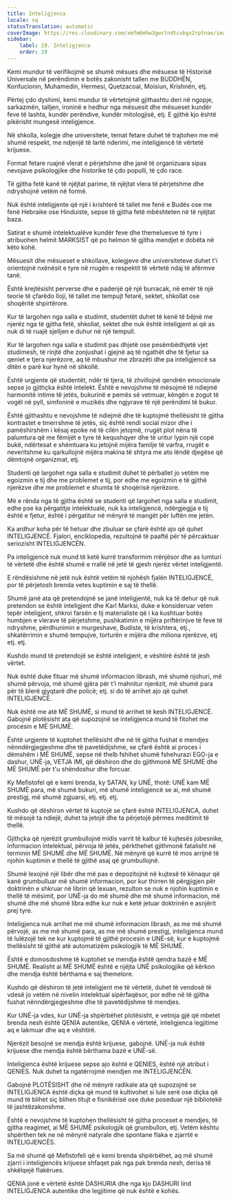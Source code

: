 ```yaml
---
title: Inteligjenca
locale: sq
statusTranslation: automatic
coverImage: https://res.cloudinary.com/xmfm6mhw3gwctndtcubgx2rptnae/image/upload/v1740337243/small_cover_educacion_fundamental_a051170f1c.webp
sidebar:
    label: 19. Inteligjenca
    order: 19
---
```

Kemi mundur të verifikojmë se shumë mësues dhe mësuese të Historisë Universale në perëndimin e botës zakonisht tallen me BUDDHËN, Konfucionin, Muhamedin, Hermesi, Quetzacoal, Moisiun, Krishnën, etj.

Përtej çdo dyshimi, kemi mundur të vërtetojmë gjithashtu deri në ngopje, sarkazmën, talljen, ironinë e hedhur nga mësuesit dhe mësueset kundër feve të lashta, kundër perëndive, kundër mitologjisë, etj. E gjithë kjo është pikërisht mungesë inteligjence.

Në shkolla, kolegje dhe universitete, temat fetare duhet të trajtohen me më shumë respekt, me ndjenjë të lartë nderimi, me inteligjencë të vërtetë krijuese.

Format fetare ruajnë vlerat e përjetshme dhe janë të organizuara sipas nevojave psikologjike dhe historike të çdo populli, të çdo race.

Të gjitha fetë kanë të njëjtat parime, të njëjtat vlera të përjetshme dhe ndryshojnë vetëm në formë.

Nuk është inteligjente që një i krishterë të tallet me fenë e Budës ose me fenë Hebraike ose Hinduiste, sepse të gjitha fetë mbështeten në të njëjtat baza.

Satirat e shumë intelektualëve kundër feve dhe themeluesve të tyre i atribuohen helmit MARKSIST që po helmon të gjitha mendjet e dobëta në këto kohë.

Mësuesit dhe mësueset e shkollave, kolegjeve dhe universiteteve duhet t'i orientojnë nxënësit e tyre në rrugën e respektit të vërtetë ndaj të afërmve tanë.

Është krejtësisht perverse dhe e padenjë që një burracak, në emër të një teorie të çfarëdo lloji, të tallet me tempujt fetarë, sektet, shkollat ose shoqëritë shpirtërore.

Kur të largohen nga salla e studimit, studentët duhet të kenë të bëjnë me njerëz nga të gjitha fetë, shkollat, sektet dhe nuk është inteligjent ai që as nuk di të ruajë sjelljen e duhur në një tempull.

Kur të largohen nga salla e studimit pas dhjetë ose pesëmbëdhjetë vjet studimesh, të rinjtë dhe zonjushat i gjejnë aq të ngathët dhe të fjetur sa qeniet e tjera njerëzore, aq të mbushur me zbrazëti dhe pa inteligjencë sa ditën e parë kur hynë në shkollë.

Është urgjente që studentët, ndër të tjera, të zhvillojnë qendrën emocionale sepse jo gjithçka është intelekt. Është e nevojshme të mësojmë të ndiejmë harmonitë intime të jetës, bukurinë e pemës së vetmuar, këngën e zogut të vogël në pyll, simfoninë e muzikës dhe ngjyrave të një perëndimi të bukur.

Është gjithashtu e nevojshme të ndiejmë dhe të kuptojmë thellësisht të gjitha kontrastet e tmerrshme të jetës, siç është rendi social mizor dhe i pamëshirshëm i kësaj epoke në të cilën jetojmë, rrugët plot nëna të palumtura që me fëmijët e tyre të kequshqyer dhe të uritur lypin një copë bukë, ndërtesat e shëmtuara ku jetojnë mijëra familje të varfra, rrugët e neveritshme ku qarkullojnë mijëra makina të shtyra me ato lëndë djegëse që dëmtojnë organizmat, etj.

Studenti që largohet nga salla e studimit duhet të përballet jo vetëm me egoizmin e tij dhe me problemet e tij, por edhe me egoizmin e të gjithë njerëzve dhe me problemet e shumta të shoqërisë njerëzore.

Më e rënda nga të gjitha është se studenti që largohet nga salla e studimit, edhe pse ka përgatitje intelektuale, nuk ka inteligjencë, ndërgjegjja e tij është e fjetur, është i përgatitur në mënyrë të mangët për luftën me jetën.

Ka ardhur koha për të hetuar dhe zbuluar se çfarë është ajo që quhet INTELIGJENCË. Fjalori, enciklopedia, rezultojnë të paaftë për të përcaktuar seriozisht INTELIGJENCËN.

Pa inteligjencë nuk mund të ketë kurrë transformim rrënjësor dhe as lumturi të vërtetë dhe është shumë e rrallë në jetë të gjesh njerëz vërtet inteligjentë.

E rëndësishme në jetë nuk është vetëm të njohësh fjalën INTELIGJENCË, por të përjetosh brenda vetes kuptimin e saj të thellë.

Shumë janë ata që pretendojnë se janë inteligjentë, nuk ka të dehur që nuk pretendon se është inteligjent dhe Karl Marksi, duke e konsideruar veten tepër inteligjent, shkroi farsën e tij materialiste që i ka kushtuar botës humbjen e vlerave të përjetshme, pushkatimin e mijëra priftërinjve të feve të ndryshme, përdhunimin e murgeshave, Budiste, të krishtera, etj., shkatërrimin e shumë tempujve, torturën e mijëra dhe miliona njerëzve, etj etj. etj.

Kushdo mund të pretendojë se është inteligjent, e vështirë është të jesh vërtet.

Nuk është duke fituar më shumë informacion librash, më shumë njohuri, më shumë përvoja, më shumë gjëra për t'i mahnitur njerëzit, më shumë para për të blerë gjyqtarë dhe policë; etj. si do të arrihet ajo që quhet INTELIGJENCË.

Nuk është me atë MË SHUMË, si mund të arrihet të kesh INTELIGJENCË. Gabojnë plotësisht ata që supozojnë se inteligjenca mund të fitohet me procesin e MË SHUMË.

Është urgjente të kuptohet thellësisht dhe në të gjitha fushat e mendjes nënndërgjegjeshme dhe të pavetëdijshme, se çfarë është ai proces i dëmshëm i MË SHUMË, sepse në thelb fshihet shumë fshehurazi EGO-ja e dashur, UNË-ja, VETJA IMI, që dëshiron dhe do gjithmonë MË SHUMË dhe MË SHUMË për t'u shëndoshur dhe forcuar.

Ky Mefistofel që e kemi brenda, ky SATAN, ky UNË, thotë: UNË kam MË SHUMË para, më shumë bukuri, më shumë inteligjencë se ai, më shumë prestigj, më shumë zgjuarsi, etj. etj. etj.

Kushdo që dëshiron vërtet të kuptojë se çfarë është INTELIGJENCA, duhet të mësojë ta ndiejë, duhet ta jetojë dhe ta përjetojë përmes meditimit të thellë.

Gjithçka që njerëzit grumbullojnë midis varrit të kalbur të kujtesës jobesnike, informacion intelektual, përvoja të jetës, përkthehet gjithmonë fatalisht në terminin MË SHUMË dhe MË SHUMË. Në mënyrë që kurrë të mos arrijnë të njohin kuptimin e thellë të gjithë asaj që grumbullojnë.

Shumë lexojnë një libër dhe më pas e depozitojnë në kujtesë të kënaqur që kanë grumbulluar më shumë informacion, por kur thirren të përgjigjen për doktrinën e shkruar në librin që lexuan, rezulton se nuk e njohin kuptimin e thellë të mësimit, por UNË-ja do më shumë dhe më shumë informacion, më shumë dhe më shumë libra edhe kur nuk e ketë jetuar doktrinën e asnjërit prej tyre.

Inteligjenca nuk arrihet me më shumë informacion librash, as me më shumë përvojë, as me më shumë para, as me më shumë prestigj, inteligjenca mund të lulëzojë tek ne kur kuptojmë të gjithë procesin e UNË-së, kur e kuptojmë thellësisht të gjithë atë automatizëm psikologjik të MË SHUMË.

Është e domosdoshme të kuptohet se mendja është qendra bazë e MË SHUMË. Realisht ai MË SHUMË është e njëjta UNË psikologjike që kërkon dhe mendja është bërthama e saj themelore.

Kushdo që dëshiron të jetë inteligjent me të vërtetë, duhet të vendosë të vdesë jo vetëm në nivelin intelektual sipërfaqësor, por edhe në të gjitha fushat nënndërgjegjeshme dhe të pavetëdijshme të mendjes.

Kur UNË-ja vdes, kur UNË-ja shpërbëhet plotësisht, e vetmja gjë që mbetet brenda nesh është QENIA autentike, QENIA e vërtetë, inteligjenca legjitime aq e lakmuar dhe aq e vështirë.

Njerëzit besojnë se mendja është krijuese, gabojnë. UNË-ja nuk është krijuese dhe mendja është bërthama bazë e UNË-së.

Inteligjenca është krijuese sepse ajo është e QENIES, është një atribut i QENIES. Nuk duhet ta ngatërrojmë mendjen me INTELIGJENCËN.

Gabojnë PLOTËSISHT dhe në mënyrë radikale ata që supozojnë se INTELIGJENCA është diçka që mund të kultivohet si lule serë ose diçka që mund të blihet siç blihen titujt e fisnikërisë ose duke poseduar një bibliotekë të jashtëzakonshme.

Është e nevojshme të kuptohen thellësisht të gjitha proceset e mendjes, të gjitha reagimet, ai MË SHUMË psikologjik që grumbullon, etj. Vetëm kështu shpërthen tek ne në mënyrë natyrale dhe spontane flaka e zjarrtë e INTELIGJENCËS.

Sa më shumë që Mefistofeli që e kemi brenda shpërbëhet, aq më shumë zjarri i inteligjencës krijuese shfaqet pak nga pak brenda nesh, derisa të shkëlqejë flakërues.

QENIA jonë e vërtetë është DASHURIA dhe nga kjo DASHURI lind INTELIGJENCA autentike dhe legjitime që nuk është e kohës.

